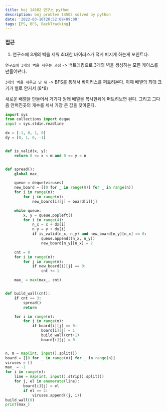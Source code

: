 ```yaml
---
title: boj 14502 연구소 python
description: boj problem 14502 solved by python
date: '2022-03-10T20:52:08+09:00'
tags: [PS, BFS, BackTracking]
---
```


### 접근
1. 연구소에 3개의 벽을 세워 최대한 바이러스가 적게 퍼지게 하는게 포인트다.

`연구소에 3개의 벽을 세우는 과정` -> 백트래킹으로 3개의 벽을 생성하는 모든 케이스를 만들어낸다.

`3개의 벽을 세우고 난 뒤` -> BFS를 통해서 바이러스를 퍼트려본다. 이때 배열의 최대 크기가 별로 안커서 (8*8)

새로운 배열을 만들어서 거기다 원래 배열을 복사한뒤에 퍼트려보면 된다. 그리고 그다음 안퍼진곳의 개수를 세서 가장 큰 값을 찾아준다.

```python
import sys
from collections import deque
input = sys.stdin.readline

dx = [-1, 0, 1, 0]
dy = [0, 1, 0, -1]


def is_valid(x, y):
    return 0 <= x < m and 0 <= y < n


def spread():
    global max_

    queue = deque(viruses)
    new_board = [[0 for _ in range(m)] for _ in range(n)]
    for i in range(n):
        for j in range(m):
            new_board[i][j] = board[i][j]

    while queue:
        x, y = queue.popleft()
        for i in range(4):
            n_x = x + dx[i]
            n_y = y + dy[i]
            if is_valid(n_x, n_y) and new_board[n_y][n_x] == 0:
                queue.append((n_x, n_y))
                new_board[n_y][n_x] = 2

    cnt = 0
    for i in range(n):
        for j in range(m):
            if new_board[i][j] == 0:
                cnt += 1

    max_ = max(max_, cnt)


def build_wall(cnt):
    if cnt == 3:
        spread()
        return

    for i in range(n):
        for j in range(m):
            if board[i][j] == 0:
                board[i][j] = 1
                build_wall(cnt+1)
                board[i][j] = 0


n, m = map(int, input().split())
board = [[0 for _ in range(m)] for _ in range(n)]
viruses = []
max_ = -1
for i in range(n):
    line = map(int, input().strip().split())
    for j, el in enumerate(line):
        board[i][j] = el
        if el == 2:
            viruses.append((j, i))
build_wall(0)
print(max_)
```
